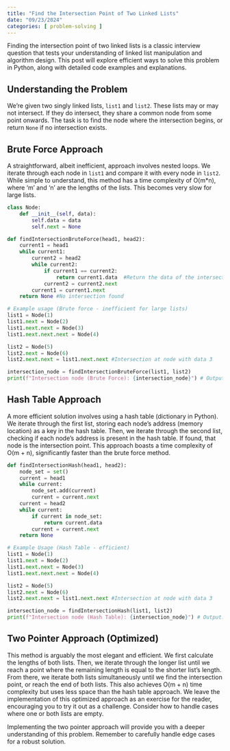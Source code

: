 ```yaml
---
title: "Find the Intersection Point of Two Linked Lists"
date: "09/23/2024"
categories: [ problem-solving ]
---
```


Finding the intersection point of two linked lists is a classic interview question that tests your understanding of linked list manipulation and algorithm design.  This post will explore efficient ways to solve this problem in Python, along with detailed code examples and explanations.

## Understanding the Problem

We're given two singly linked lists, `list1` and `list2`.  These lists may or may not intersect. If they do intersect, they share a common node from some point onwards. The task is to find the node where the intersection begins, or return `None` if no intersection exists.

## Brute Force Approach

A straightforward, albeit inefficient, approach involves nested loops.  We iterate through each node in `list1` and compare it with every node in `list2`.  While simple to understand, this method has a time complexity of O(m*n), where 'm' and 'n' are the lengths of the lists.  This becomes very slow for large lists.


```python
class Node:
    def __init__(self, data):
        self.data = data
        self.next = None

def findIntersectionBruteForce(head1, head2):
    current1 = head1
    while current1:
        current2 = head2
        while current2:
            if current1 == current2:
                return current1.data  #Return the data of the intersecting node
            current2 = current2.next
        current1 = current1.next
    return None #No intersection found

# Example usage (Brute force - inefficient for large lists)
list1 = Node(1)
list1.next = Node(2)
list1.next.next = Node(3)
list1.next.next.next = Node(4)

list2 = Node(5)
list2.next = Node(6)
list2.next.next = list1.next.next #Intersection at node with data 3

intersection_node = findIntersectionBruteForce(list1, list2)
print(f"Intersection node (Brute Force): {intersection_node}") # Output: 3


```

## Hash Table Approach

A more efficient solution involves using a hash table (dictionary in Python). We iterate through the first list, storing each node's address (memory location) as a key in the hash table. Then, we iterate through the second list, checking if each node's address is present in the hash table. If found, that node is the intersection point.  This approach boasts a time complexity of O(m + n), significantly faster than the brute force method.


```python
def findIntersectionHash(head1, head2):
    node_set = set()
    current = head1
    while current:
        node_set.add(current)
        current = current.next
    current = head2
    while current:
        if current in node_set:
            return current.data
        current = current.next
    return None

# Example Usage (Hash Table - efficient)
list1 = Node(1)
list1.next = Node(2)
list1.next.next = Node(3)
list1.next.next.next = Node(4)

list2 = Node(5)
list2.next = Node(6)
list2.next.next = list1.next.next #Intersection at node with data 3

intersection_node = findIntersectionHash(list1, list2)
print(f"Intersection node (Hash Table): {intersection_node}") # Output: 3

```

## Two Pointer Approach (Optimized)

This method is arguably the most elegant and efficient.  We first calculate the lengths of both lists.  Then, we iterate through the longer list until we reach a point where the remaining length is equal to the shorter list's length. From there, we iterate both lists simultaneously until we find the intersection point, or reach the end of both lists. This also achieves O(m + n) time complexity but uses less space than the hash table approach.  We leave the implementation of this optimized approach as an exercise for the reader, encouraging you to try it out as a challenge.  Consider how to handle cases where one or both lists are empty.

Implementing the two pointer approach will provide you with a deeper understanding of this problem. Remember to carefully handle edge cases for a robust solution.

